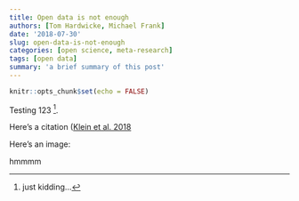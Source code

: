 ```yaml
---
title: Open data is not enough
authors: [Tom Hardwicke, Michael Frank]
date: '2018-07-30'
slug: open-data-is-not-enough
categories: [open science, meta-research]
tags: [open data]
summary: 'a brief summary of this post'
---
```


```r
knitr::opts_chunk$set(echo = FALSE)
```

Testing 123 [^footnote1].

Here's a citation ([Klein et al. 2018](http://doi.org/10.1525/collabra.158)


Here's an image:



hmmmm

[^footnote1]: just kidding...

